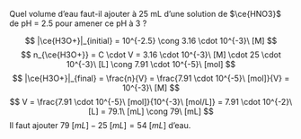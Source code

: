 ::: {.Exercise data-latex=""}

Quel volume d'eau faut-il ajouter à 25 mL d'une solution de $\ce{HNO3}$ de pH = 2.5 pour amener ce pH à 3 ?
\vspace{\stretch{1}}

:::

::: {.Answer data-latex=""}

$$
|\ce{H3O+}|_{initial} = 10^{-2.5} \cong 3.16 \cdot 10^{-3}\ [M]
$$
$$
n_{\ce{H3O+}} = C \cdot V = 3.16 \cdot 10^{-3}\ [M] \cdot 25 \cdot 10^{-3}\ [L] \cong 7.91 \cdot 10^{-5}\ [mol]
$$
$$
|\ce{H3O+}|_{final} = \frac{n}{V} = \frac{7.91 \cdot 10^{-5}\ [mol]}{V} = 10^{-3}\ [M]
$$
$$
V = \frac{7.91 \cdot 10^{-5}\ [mol]}{10^{-3}\ [mol/L]} = 7.91 \cdot 10^{-2}\ [L] = 79.1\ [mL] \cong 79\ [mL]
$$
Il faut ajouter $79\ [mL] - 25\ [mL] = 54\ [mL]$ d'eau.

:::
